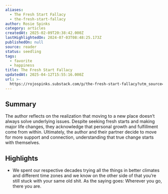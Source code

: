 ```yaml
---
aliases:
  - The Fresh Start Fallacy
  - the-fresh-start-fallacy
author: Rosie Spinks
category: articles
createdAt: 2025-02-09T20:38:42.000Z
lastHighlightedOn: 2024-07-03T08:48:25.173Z
publishedOn: null
source: reader
status: seedling
tags:
  - favorite
  - happiness
title: The Fresh Start Fallacy
updatedAt: 2025-04-12T15:55:16.000Z
url: >-
  https://rojospinks.substack.com/p/the-fresh-start-fallacy?utm_source=post-email-title&publication_id=4486&post_id=144471133&utm_campaign=email-post-title&isFreemail=true&r=og9hp&triedRedirect=true&utm_medium=email
---
```

## Summary

The author reflects on the realization that moving to a new place doesn’t always solve underlying issues. Despite seeking fresh starts and making major life changes, they acknowledge that personal growth and fulfillment come from within. Ultimately, the author and their partner decide to move for more support and connection, understanding that true change starts with themselves.

## Highlights

- We spent our respective decades trying all the things in better climates and different time zones and we know on the other side of that you’re still stuck with your same old shit. As the saying goes: Wherever you go, there you are.
